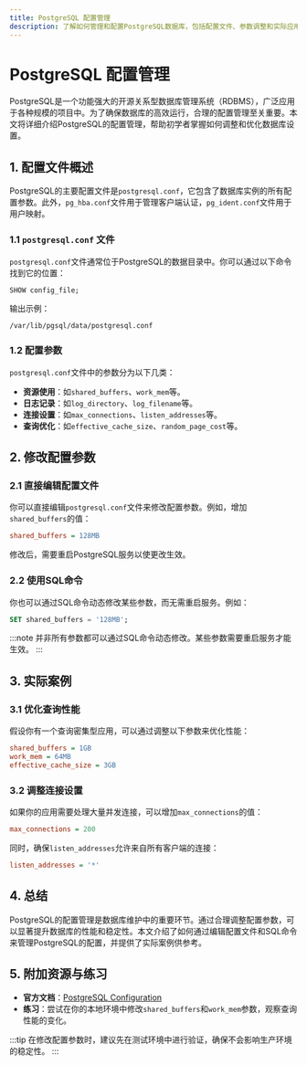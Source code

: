 ```yaml
---
title: PostgreSQL 配置管理
description: 了解如何管理和配置PostgreSQL数据库，包括配置文件、参数调整和实际应用场景。
---
```


# PostgreSQL 配置管理

PostgreSQL是一个功能强大的开源关系型数据库管理系统（RDBMS），广泛应用于各种规模的项目中。为了确保数据库的高效运行，合理的配置管理至关重要。本文将详细介绍PostgreSQL的配置管理，帮助初学者掌握如何调整和优化数据库设置。

## 1. 配置文件概述

PostgreSQL的主要配置文件是`postgresql.conf`，它包含了数据库实例的所有配置参数。此外，`pg_hba.conf`文件用于管理客户端认证，`pg_ident.conf`文件用于用户映射。

### 1.1 `postgresql.conf` 文件

`postgresql.conf`文件通常位于PostgreSQL的数据目录中。你可以通过以下命令找到它的位置：

```sql
SHOW config_file;
```

输出示例：

```
/var/lib/pgsql/data/postgresql.conf
```

### 1.2 配置参数

`postgresql.conf`文件中的参数分为以下几类：

- **资源使用**：如`shared_buffers`、`work_mem`等。
- **日志记录**：如`log_directory`、`log_filename`等。
- **连接设置**：如`max_connections`、`listen_addresses`等。
- **查询优化**：如`effective_cache_size`、`random_page_cost`等。

## 2. 修改配置参数

### 2.1 直接编辑配置文件

你可以直接编辑`postgresql.conf`文件来修改配置参数。例如，增加`shared_buffers`的值：

```ini
shared_buffers = 128MB
```

修改后，需要重启PostgreSQL服务以使更改生效。

### 2.2 使用SQL命令

你也可以通过SQL命令动态修改某些参数，而无需重启服务。例如：

```sql
SET shared_buffers = '128MB';
```

:::note
并非所有参数都可以通过SQL命令动态修改。某些参数需要重启服务才能生效。
:::

## 3. 实际案例

### 3.1 优化查询性能

假设你有一个查询密集型应用，可以通过调整以下参数来优化性能：

```ini
shared_buffers = 1GB
work_mem = 64MB
effective_cache_size = 3GB
```

### 3.2 调整连接设置

如果你的应用需要处理大量并发连接，可以增加`max_connections`的值：

```ini
max_connections = 200
```

同时，确保`listen_addresses`允许来自所有客户端的连接：

```ini
listen_addresses = '*'
```

## 4. 总结

PostgreSQL的配置管理是数据库维护中的重要环节。通过合理调整配置参数，可以显著提升数据库的性能和稳定性。本文介绍了如何通过编辑配置文件和SQL命令来管理PostgreSQL的配置，并提供了实际案例供参考。

## 5. 附加资源与练习

- **官方文档**：[PostgreSQL Configuration](https://www.postgresql.org/docs/current/runtime-config.html)
- **练习**：尝试在你的本地环境中修改`shared_buffers`和`work_mem`参数，观察查询性能的变化。

:::tip
在修改配置参数时，建议先在测试环境中进行验证，确保不会影响生产环境的稳定性。
:::